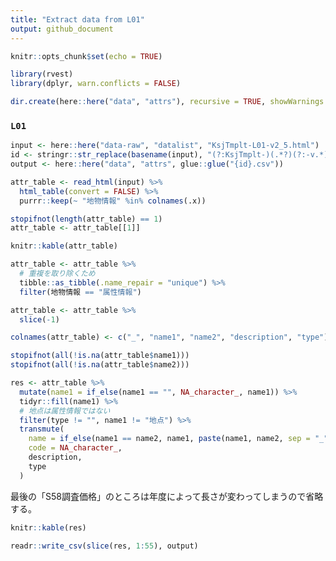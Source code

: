 ```yaml
---
title: "Extract data from L01"
output: github_document
---
```


```r
knitr::opts_chunk$set(echo = TRUE)
```

```r
library(rvest)
library(dplyr, warn.conflicts = FALSE)

dir.create(here::here("data", "attrs"), recursive = TRUE, showWarnings = FALSE)
```

### `L01`

```r
input <- here::here("data-raw", "datalist", "KsjTmplt-L01-v2_5.html")
id <- stringr::str_replace(basename(input), "(?:KsjTmplt-)(.*?)(?:-v.*)?(?:\\.html)", "\\1")
output <- here::here("data", "attrs", glue::glue("{id}.csv"))

attr_table <- read_html(input) %>% 
  html_table(convert = FALSE) %>% 
  purrr::keep(~ "地物情報" %in% colnames(.x))

stopifnot(length(attr_table) == 1)
attr_table <- attr_table[[1]]

knitr::kable(attr_table)
```

```r
attr_table <- attr_table %>% 
  # 重複を取り除くため
  tibble::as_tibble(.name_repair = "unique") %>% 
  filter(地物情報 == "属性情報")

attr_table <- attr_table %>% 
  slice(-1)

colnames(attr_table) <- c("_", "name1", "name2", "description", "type")

stopifnot(all(!is.na(attr_table$name1)))
stopifnot(all(!is.na(attr_table$name2)))

res <- attr_table %>%
  mutate(name1 = if_else(name1 == "", NA_character_, name1)) %>% 
  tidyr::fill(name1) %>% 
  # 地点は属性情報ではない
  filter(type != "", name1 != "地点") %>% 
  transmute(
    name = if_else(name1 == name2, name1, paste(name1, name2, sep = "_")),
    code = NA_character_,
    description,
    type
  )
```

最後の「S58調査価格」のところは年度によって長さが変わってしまうので省略する。

```r
knitr::kable(res)
```

```r
readr::write_csv(slice(res, 1:55), output)
```